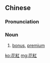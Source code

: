 {{also|花红}}
==Chinese==
{{zh-forms|s=花红}}

===Pronunciation===
{{zh-pron
|m=huāhóng
|c=faa1 hung4
|cat=n
}}

===Noun===
{{zh-noun}}

# [[bonus]], [[premium]]

[[ko:花紅]]
[[mg:花紅]]